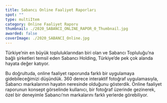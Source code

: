 ```yaml
---
title: Sabancı Online Faaliyet Raporları
spot: ""
type: multiItem
category: Online Faaliyet Raporu
thumbnail: ./2020_SABANCI_ONLINE_RAPOR_0_Thumbnail.jpg
awarded: false
coverImage: ./2020_SABANCI_Online.jpg
---
```




<MultiItemLayoutOneItem oneItemTitle="SABANCI 2022 ONLİNE FAALİYET RAPORU" oneItemSubTitle="&nbsp;" sliderImages={[SABANCI2022_0]} awarded={false} singleImageLink="https://yatirimciiliskileri.sabanci.com/2022-Digital-Annual-Report/index.html"></MultiItemLayoutOneItem>


<MultiItemLayoutOneItem oneItemTitle="SABANCI 2020 ONLİNE FAALİYET RAPORU" oneItemSubTitle="&nbsp;" sliderImages={[SABANCI2020_0]} awarded={false} singleImageLink="https://yatirimciiliskileri.sabanci.com/tr/2020-Dijital-Faaliyet-Raporu/"></MultiItemLayoutOneItem>


<MultiItemLayoutOneItem oneItemTitle="SABANCI 2017 ONLİNE FAALİYET RAPORU" oneItemSubTitle="Hayatın farklı alanlarında Sabancı" sliderImages={[SABANCI2017_0]} awarded={false} singleImageLink="">

Türkiye’nin en büyük topluluklarından biri olan ve Sabancı Topluluğu’na bağlı şirketleri temsil eden Sabancı Holding, Türkiye’de pek çok alanda hayata değer katıyor.

Bu doğrultuda, online faaliyet raporunda farklı bir uygulamaya gidebileceğimizi düşündük. 360 derece interaktif fotoğraf uygulamasıyla, Sabancı markalarının hayatın neresinde olduğunu gösterdik. Online faaliyet raporunun konsept görselinde kullanıcı, bir fotoğraf üzerinde gezinerek, özel bir deneyimle Sabancı’nın markalarını farklı yerlerde görebiliyor.

</MultiItemLayoutOneItem>
